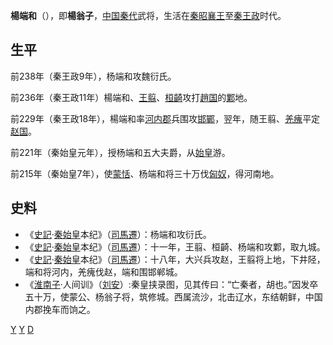 {{戰國人物小作品}}
{{先秦人物信息框
|名称=楊端和
|图像=
|图说=
|别称=
|姓=杨
|氏=
|名=端和
|字=
|別名=
|别字=
|时代=战国
|国家=秦国
|身份=将军
|官位=
|爵位=五大夫爵
|谥号=
|出生日期=
|出生地点=
|逝世日期=
|逝世地点=
|在位年代=
|父=
|嫡母=
|母=
|正妻=
|妾=
|夫=
|子女=
|太子=
|都城=
|居所=
|墓葬=
|学派=
|著作=
}}
'''楊端和'''（{{bd|？||？||catIdx=Y}}），即'''楊翁子'''，[[中国|中国]][[秦代|秦代]]武将，生活在[[秦昭襄王|秦昭襄王]]至[[秦王政|秦王政]]时代。
==生平==
前238年（秦王政9年），杨端和攻魏衍氏。

前236年（秦王政11年）楊端和、[[王翦|王翦]]、[[桓齮|桓齮]]攻打[[趙国|趙国]]的[[鄴|鄴]]地。

前229年（秦王政18年），楊端和率[[河內郡_(中國)|河内郡]]兵围攻[[邯鄲|邯鄲]]，翌年，随王翦、[[羌瘣|羌瘣]]平定[[赵国|赵国]]。

前221年（秦始皇元年），授杨端和五大夫爵，从[[始皇|始皇]]游。

前215年（秦始皇7年），使[[蒙恬|蒙恬]]、杨端和将三十万伐[[匈奴|匈奴]]，得河南地。

==史料==
*《[[史記|史記]]·[[秦始皇|秦始皇]]本纪》（[[司馬遷|司馬遷]]）：杨端和攻衍氏。
*《[[史記|史記]]·[[秦始皇|秦始皇]]本纪》（[[司馬遷|司馬遷]]）：十一年，王翦、桓齮、杨端和攻鄴，取九城。
*《[[史記|史記]]·[[秦始皇|秦始皇]]本纪》（[[司馬遷|司馬遷]]）：十八年，大兴兵攻赵，王翦将上地，下井陉，端和将河内，羌瘣伐赵，端和围邯郸城。
*《[[淮南子|淮南子]]·人间训》（[[刘安|刘安]]）:秦皇挟录图，见其传曰：“亡秦者，胡也。”因发卒五十万，使蒙公、杨翁子将，筑修城。西属流沙，北击辽水，东结朝鲜，中国内郡挽车而饷之。
 {{秦灭六国之战}}
[[Category:战国人|Y]]
[[Category:秦朝人|Y]]
[[Category:楊姓|D]]